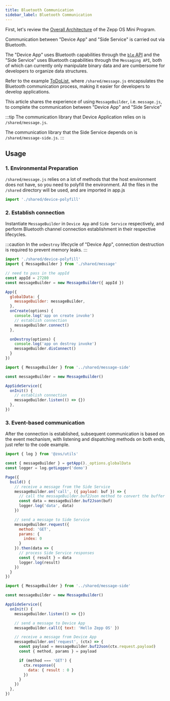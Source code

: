 ```yaml
---
title: Bluetooth Communication
sidebar_label: Bluetooth Communication
---
```


First, let's review the [Overall Architecture](../architecture/arc.mdx) of the Zepp OS Mini Program.

Communication between "Device App" and "Side Service" is carried out via Bluetooth.

The "Device App" uses Bluetooth capabilities through the [`ble` API](../../reference/device-app-api/newAPI/ble/send.mdx) and the "Side Service" uses Bluetooth capabilities through the `Messaging API`, both of which can currently only manipulate binary data and are cumbersome for developers to organize data structures.

Refer to the example [ToDoList](../../samples/app/toDoList.md), where `/shared/message.js` encapsulates the Bluetooth communication process, making it easier for developers to develop applications.

This article shares the experience of using `MessageBuilder`, i.e. `message.js`, to complete the communication between "Device App" and "Side Service"

:::tip
The communication library that Device Application relies on is `/shared/message.js`.

The communication library that the Side Service depends on is `/shared/message-side.js`.
:::

## Usage

### 1. Environmental Preparation

`/shared/message.js` relies on a lot of methods that the host environment does not have, so you need to polyfill the environment. All the files in the `/shared` directory will be used, and are imported in app.js

```js title=app.js
import './shared/device-polyfill'
```

### 2. Establish connection

Instantiate `MessageBuilder` in `Device App` and `Side Service` respectively, and perform Bluetooth channel connection establishment in their respective lifecycles.

:::caution
In the `onDestroy` lifecycle of "Device App", connection destruction is required to prevent memory leaks.
:::

```js title=app.js
import './shared/device-polyfill'
import { MessageBuilder } from './shared/message'

// need to pass in the appId
const appId = 27280
const messageBuilder = new MessageBuilder({ appId })

App({
  globalData: {
    messageBuilder: messageBuilder,
  },
  onCreate(options) {
    console.log('app on create invoke')
    // establish connection
    messageBuilder.connect()
  },

  onDestroy(options) {
    console.log('app on destroy invoke')
    messageBuilder.disConnect()
  }
})
```

```js title=app-side/index.js
import { MessageBuilder } from '../shared/message-side'

const messageBuilder = new MessageBuilder()

AppSideService({
  onInit() {
    // establish connection
    messageBuilder.listen(() => {})
  },
})
```

### 3. Event-based communication

After the connection is established, subsequent communication is based on the event mechanism, with listening and dispatching methods on both ends, just refer to the code example.

```js title=page.js
import { log } from '@zos/utils'

const { messageBuilder } = getApp()._options.globalData
const logger = log.getLogger('demo')

Page({
  build() {
    // receive a message from the Side Service
    messageBuilder.on('call', ({ payload: buf }) => {
      // call the messageBuilder.buf2Json method to convert the buffer to a JS JSON object
      const data = messageBuilder.buf2Json(buf)
      logger.log('data', data)
    })

    // send a message to Side Service
    messageBuilder.request({
      method: 'GET',
      params: {
        index: 0
      }
    }).then(data => {
      // process Side Service responses
      const { result } = data
      logger.log(result)
    })
  }
})
```

```js title=app-side/index.js
import { MessageBuilder } from '../shared/message-side'

const messageBuilder = new MessageBuilder()

AppSideService({
  onInit() {
    messageBuilder.listen(() => {})

    // send a message to Device App
    messageBuilder.call({ text: 'Hello Zepp OS' })

    // receive a message from Device App
    messageBuilder.on('request', (ctx) => {
      const payload = messageBuilder.buf2Json(ctx.request.payload)
      const { method, params } = payload

      if (method === 'GET') {
        ctx.response({
          data: { result : 0 }
        })
      }
    })
  },
})
```
